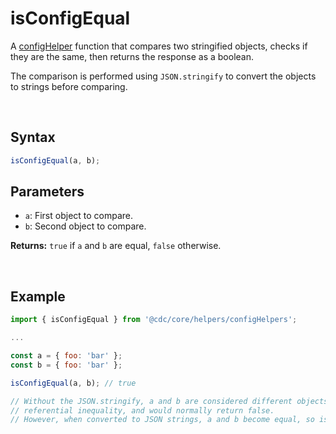 
<Meta
  title="Helpers/configHelpers/isConfigEqual"
/>

# isConfigEqual
A [configHelper](./?path=/docs/helpers-confighelpers-confighelpers--docs) function that compares two stringified objects, checks if they are the same, then returns the response as a boolean.

The comparison is performed using `JSON.stringify` to convert the objects to strings before comparing.

&nbsp;
## Syntax
```js
isConfigEqual(a, b);
```

## Parameters
- `a`: First object to compare.
- `b`: Second object to compare.

**Returns:** `true` if `a` and `b` are equal, `false` otherwise.

&nbsp;
## Example

```js
import { isConfigEqual } from '@cdc/core/helpers/configHelpers';

...

const a = { foo: 'bar' };
const b = { foo: 'bar' };

isConfigEqual(a, b); // true

// Without the JSON.stringify, a and b are considered different objects due to
// referential inequality, and would normally return false.
// However, when converted to JSON strings, a and b become equal, so isConfigEqual returns true.
```
